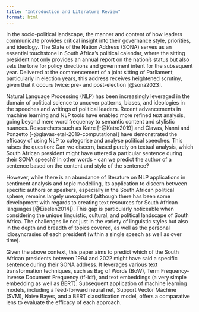 ```yaml
---
title: "Introduction and Literature Review"
format: html
---
```


In the socio-political landscape, the manner and content of how leaders communicate provides critical insight into their governance style, priorities, and ideology. The State of the Nation Address (SONA) serves as an essential touchstone in South Africa's political calendar, where the sitting president not only provides an annual report on the nation's status but also sets the tone for policy directions and government intent for the subsequent year. Delivered at the commencement of a joint sitting of Parliament, particularly in election years, this address receives heightened scrutiny, given that it occurs twice: pre- and post-election [@sona2023].

Natural Language Processing (NLP) has been increasingly leveraged in the domain of political science to uncover patterns, biases, and ideologies in the speeches and writings of political leaders. Recent advancements in machine learning and NLP tools have enabled more refined text analysis, going beyond mere word frequency to semantic content and stylistic nuances. Researchers such as Katre [-@Katre2019] and Glavas, Nanni and Ponzetto [-@glavas-etal-2019-computational] have demonstrated the efficacy of using NLP to categorise and analyse political speeches. This raises the question: Can we discern, based purely on textual analysis, which South African president might have uttered a particular sentence during their SONA speech? In other words - can we predict the author of a sentence based on the content and style of the sentence?

However, while there is an abundance of literature on NLP applications in sentiment analysis and topic modelling, its application to discern between specific authors or speakers, especially in the South African political sphere, remains largely unexplored (although there has been some development with regards to creating text resources for South African languages [@Eiselen2014]). This gap is particularly noticeable when considering the unique linguistic, cultural, and political landscape of South Africa. The challenges lie not just in the variety of linguistic styles but also in the depth and breadth of topics covered, as well as the personal idiosyncrasies of each president (within a single speech as well as over time).

Given the above context, this paper aims to predict which of the South African presidents between 1994 and 2022 might have said a specific sentence during their SONA address. It leverages various text transformation techniques, such as Bag of Words (BoW), Term Frequency-Inverse Document Frequency (tf-idf), and text embeddings (a very simple embedding as well as BERT). Subsequent application of machine learning models, including a feed-forward neural net, Support Vector Machine (SVM), Naive Bayes, and a BERT classification model, offers a comparative lens to evaluate the efficacy of each approach.
